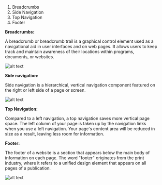 1. Breadcrumbs
2. Side Navigation
3. Top Navigation
4. Footer

**Breadcrumbs:**

A breadcrumb or breadcrumb trail is a graphical control element used as a navigational aid in user interfaces and on web pages. It allows users to keep track and maintain awareness of their locations within programs, documents, or websites.

![alt text](/breadcrumbs_image.png)



**Side navigation:**

Side navigation is a hierarchical, vertical navigation component featured on the right or left side of a page or screen.

![alt text](/sidenavigation_image.png)

**Top Navigation:**

Compared to a left navigation, a top navigation saves more vertical page space. The left column of your page is taken up by the navigation links when you use a left navigation. Your page's content area will be reduced in size as a result, leaving less room for information.


**Footer:**

The footer of a website is a section that appears below the main body of information on each page. The word "footer" originates from the print industry, where it refers to a unified design element that appears on all pages of a publication.

![alt text](/footer.png)

